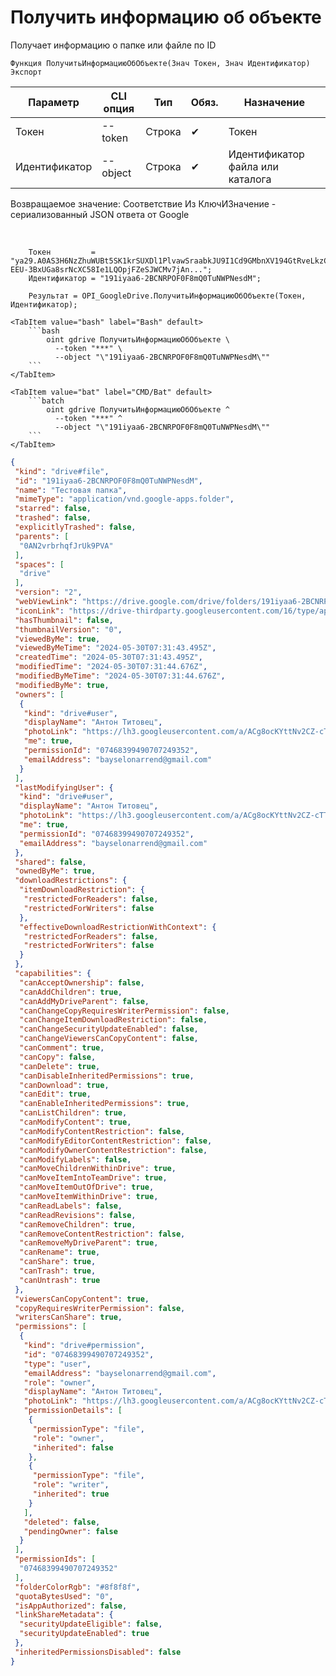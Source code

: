 ﻿---
sidebar_position: 1
description: Получить информацию об объекте и другие функции для работы с Google Drive в Открытом пакете интеграций - бесплатной open-source библиотеке интеграций для 1С:Предприятие 8, OneScript и CLI
keywords: [1C, 1С, 1С:Предприятие, 1С:Предприятие 8.3, API, Интеграция, Сервисы, Обмен, OneScript, CLI, Google Drive]
---


# Получить информацию об объекте
 Получает информацию о папке или файле по ID



`Функция ПолучитьИнформациюОбОбъекте(Знач Токен, Знач Идентификатор) Экспорт`

  | Параметр | CLI опция | Тип | Обяз. | Назначение |
  |-|-|-|-|-|
  | Токен | --token | Строка | &#x2714; | Токен |
  | Идентификатор | --object | Строка | &#x2714; | Идентификатор файла или каталога |

  
  Возвращаемое значение:   Соответствие Из КлючИЗначение - сериализованный JSON ответа от Google

<br/>




```bsl title="Пример использования для 1С:Предприятие/OneScript"
    Токен         = "ya29.A0AS3H6NzZhuWUBt5SK1krSUXDl1PlvawSraabkJU9I1Cd9GMbnXV194GtRveLkzC4TFqpg8CjFqwe1CqV-EEU-3BxUGa8srNcXC58Ie1LQOpjFZeSJWCMv7jAn...";
    Идентификатор = "191iyaa6-2BCNRPOF0F8mQ0TuNWPNesdM";

    Результат = OPI_GoogleDrive.ПолучитьИнформациюОбОбъекте(Токен, Идентификатор);
```
    

 <Tabs>
  
    <TabItem value="bash" label="Bash" default>
        ```bash
            oint gdrive ПолучитьИнформациюОбОбъекте \
              --token "***" \
              --object "\"191iyaa6-2BCNRPOF0F8mQ0TuNWPNesdM\""
        ```
    </TabItem>
  
    <TabItem value="bat" label="CMD/Bat" default>
        ```batch
            oint gdrive ПолучитьИнформациюОбОбъекте ^
              --token "***" ^
              --object "\"191iyaa6-2BCNRPOF0F8mQ0TuNWPNesdM\""
        ```
    </TabItem>
</Tabs>


```json title="Результат"
{
 "kind": "drive#file",
 "id": "191iyaa6-2BCNRPOF0F8mQ0TuNWPNesdM",
 "name": "Тестовая папка",
 "mimeType": "application/vnd.google-apps.folder",
 "starred": false,
 "trashed": false,
 "explicitlyTrashed": false,
 "parents": [
  "0AN2vrbrhqfJrUk9PVA"
 ],
 "spaces": [
  "drive"
 ],
 "version": "2",
 "webViewLink": "https://drive.google.com/drive/folders/191iyaa6-2BCNRPOF0F8mQ0TuNWPNesdM",
 "iconLink": "https://drive-thirdparty.googleusercontent.com/16/type/application/vnd.google-apps.folder",
 "hasThumbnail": false,
 "thumbnailVersion": "0",
 "viewedByMe": true,
 "viewedByMeTime": "2024-05-30T07:31:43.495Z",
 "createdTime": "2024-05-30T07:31:43.495Z",
 "modifiedTime": "2024-05-30T07:31:44.676Z",
 "modifiedByMeTime": "2024-05-30T07:31:44.676Z",
 "modifiedByMe": true,
 "owners": [
  {
   "kind": "drive#user",
   "displayName": "Антон Титовец",
   "photoLink": "https://lh3.googleusercontent.com/a/ACg8ocKYttNv2CZ-cTTuE90Zmht_PwnGc0YnjM1IUllXsTVORfZFVPU=s64",
   "me": true,
   "permissionId": "07468399490707249352",
   "emailAddress": "bayselonarrend@gmail.com"
  }
 ],
 "lastModifyingUser": {
  "kind": "drive#user",
  "displayName": "Антон Титовец",
  "photoLink": "https://lh3.googleusercontent.com/a/ACg8ocKYttNv2CZ-cTTuE90Zmht_PwnGc0YnjM1IUllXsTVORfZFVPU=s64",
  "me": true,
  "permissionId": "07468399490707249352",
  "emailAddress": "bayselonarrend@gmail.com"
 },
 "shared": false,
 "ownedByMe": true,
 "downloadRestrictions": {
  "itemDownloadRestriction": {
   "restrictedForReaders": false,
   "restrictedForWriters": false
  },
  "effectiveDownloadRestrictionWithContext": {
   "restrictedForReaders": false,
   "restrictedForWriters": false
  }
 },
 "capabilities": {
  "canAcceptOwnership": false,
  "canAddChildren": true,
  "canAddMyDriveParent": false,
  "canChangeCopyRequiresWriterPermission": false,
  "canChangeItemDownloadRestriction": false,
  "canChangeSecurityUpdateEnabled": false,
  "canChangeViewersCanCopyContent": false,
  "canComment": true,
  "canCopy": false,
  "canDelete": true,
  "canDisableInheritedPermissions": true,
  "canDownload": true,
  "canEdit": true,
  "canEnableInheritedPermissions": true,
  "canListChildren": true,
  "canModifyContent": true,
  "canModifyContentRestriction": false,
  "canModifyEditorContentRestriction": false,
  "canModifyOwnerContentRestriction": false,
  "canModifyLabels": false,
  "canMoveChildrenWithinDrive": true,
  "canMoveItemIntoTeamDrive": true,
  "canMoveItemOutOfDrive": true,
  "canMoveItemWithinDrive": true,
  "canReadLabels": false,
  "canReadRevisions": false,
  "canRemoveChildren": true,
  "canRemoveContentRestriction": false,
  "canRemoveMyDriveParent": true,
  "canRename": true,
  "canShare": true,
  "canTrash": true,
  "canUntrash": true
 },
 "viewersCanCopyContent": true,
 "copyRequiresWriterPermission": false,
 "writersCanShare": true,
 "permissions": [
  {
   "kind": "drive#permission",
   "id": "07468399490707249352",
   "type": "user",
   "emailAddress": "bayselonarrend@gmail.com",
   "role": "owner",
   "displayName": "Антон Титовец",
   "photoLink": "https://lh3.googleusercontent.com/a/ACg8ocKYttNv2CZ-cTTuE90Zmht_PwnGc0YnjM1IUllXsTVORfZFVPU=s64",
   "permissionDetails": [
    {
     "permissionType": "file",
     "role": "owner",
     "inherited": false
    },
    {
     "permissionType": "file",
     "role": "writer",
     "inherited": true
    }
   ],
   "deleted": false,
   "pendingOwner": false
  }
 ],
 "permissionIds": [
  "07468399490707249352"
 ],
 "folderColorRgb": "#8f8f8f",
 "quotaBytesUsed": "0",
 "isAppAuthorized": false,
 "linkShareMetadata": {
  "securityUpdateEligible": false,
  "securityUpdateEnabled": true
 },
 "inheritedPermissionsDisabled": false
}
```
